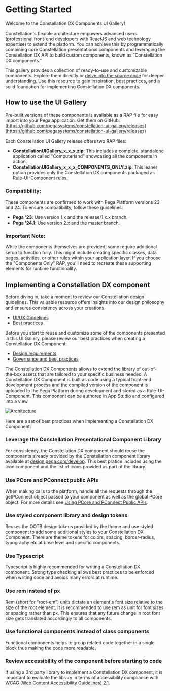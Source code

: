 
<Meta title='Getting Started' />

# Getting Started

Welcome to the Constellation DX Components UI Gallery!

Constellation's flexible architecture empowers advanced users (professional front-end developers with ReactJS and web technology expertise) to extend the platform. You can achieve this by programmatically combining core Constellation presentational components and leveraging the Constellation DX API to build custom components, known as "Constellation DX components."

This gallery provides a collection of ready-to-use and customizable components. Explore them directly or [delve into the source code](https://github.com/pegasystems/constellation-ui-gallery/tree/master/src/components) for deeper understanding. Use this resource to gain inspiration, best practices, and a solid foundation for implementing Constellation DX components.

## How to use the UI Gallery

Pre-built versions of these components is available as a RAP file for easy import into your Pega application. Get them on GitHub: [https://github.com/pegasystems/constellation-ui-gallery/releases](https://github.com/pegasystems/constellation-ui-gallery/releases)

Each Constellation UI Gallery release offers two RAP files:

- **ConstellationUIGallery_x_x_x.zip**: This includes a complete, standalone application called "Computerland" showcasing all the components in action.
- **ConstellationUIGallery_x_x_x_COMPONENTS_ONLY.zip**: This leaner option provides only the Constellation DX components packaged as Rule-UI-Component rules.

### Compatibility:

These components are confirmed to work with Pega Platform versions 23 and 24. To ensure compatibility, follow these guidelines:

- **Pega '23**: Use version 1.x and the release/1.x.x branch.
- **Pega '24.1**: Use version 2.x and the master branch.

### Important Note:

While the components themselves are provided, some require additional setup to function fully. This might include creating specific classes, data pages, activities, or other rules within your application layer. If you choose the "Components Only" RAP, you'll need to recreate these supporting elements for runtime functionality.

## Implementing a Constellation DX component

Before diving in, take a moment to review our Constellation design guidelines. This valuable resource offers insights into our design philosophy and ensures consistency across your creations.

- [UI/UX Guidelines](https://design.pega.com)
- [Best practices](https://design.pega.com/design/getting-started/)

Before you start to reuse and customize some of the components presented in this UI Gallery, please review our best practices when creating a Constellation DX Component:

- [Design requirements](https://docs.pega.com/bundle/constellation-dx-components/page/constellation-dx-components/custom-components/design-requirements-constellation-dx-components.html)
- [Governance and best practices](https://community.pega.com/event/clsa-community-extension-dx-components-responsible-lsas-guide?)

The Constellation DX Components allows to extend the library of out-of-the-box assets that are tailored to your specific business needed. A Constellation DX Component is built as code using a typical front-end development process and the compiled version of the component is uploaded to the Pega Platform during development and stored as a Rule-UI-Component. This component can be authored in App Studio and configured into a view.

![Architecture](Overview.png)

Here are a set of best practices when implementing a Constellation DX Component:

### Leverage the Constellation Presentational Component Library

For consistency, the Constellation DX component should reuse the components already provided by the Constellation component library available at [design.pega.com/develop](https://design.pega.com/develop). This best pratice includes using the Icon component and the list of icons provided as part of the library.

### Use PCore and PConnect public APIs

When making calls to the platform, handle all the requests through the getPConnect object passed to your component as well as the global PCore object. For more details see [Using PCore and PConnect Public APIs](https://docs.pega.com/bundle/pcore-pconnect/page/pcore-pconnect-public-apis/api/using-pcore-pconnect-public-apis.html).

### Use styled component library and design tokens

Reuses the OOTB design tokens provided by the theme and use styled component to add some additional styles to your Constellation DX Component. There are theme tokens for colors, spacing, border-radius, typography etc at base level and specific components.

### Use Typescript

Typescript is highly recommended for writing a Constellation DX component. Strong type checking allows best practices to be enforced when writing code and avoids many errors at runtime.

### Use rem instead of px

Rem (short for “root-em”) units dictate an element's font size relative to the size of the root element. It is recommended to use rem as unit for font sizes or spacing rather than px. This ensures that any future change in root font size gets translated accordingly to all components.

### Use functional components instead of class components

Functional components helps to group related code together in a single block thus making the code more readable.

### Review accessibility of the component before starting to code

If using a 3rd party library to implement a Constellation DX component, it is important to evaluate the library in terms of accessibility compliance with [WCAG (Web Content Accessibility Guidelines) 2.1](https://www.w3.org/TR/WCAG21/).
